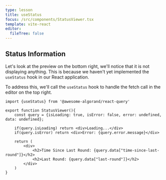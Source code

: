 ```yaml
---
type: lesson
title: useStatus
focus: /src/components/StatusViewer.tsx
template: vite-react
editor:
  fileTree: false
---
```


## Status Information

Let's look at the preview on the bottom right, we'll notice that it is not displaying anything.
This is because we haven't yet implemented the `useStatus` hook in our React application.

To address this, we'll call the `useStatus` hook to handle the fetch call in the editor on the top right.


```tsx add={4}
import {useStatus} from '@awesome-algorand/react-query'

export function StatusViewer(){
    const query = {isLoading: true, isError: false, error: undefined, data: undefined};

    if(query.isLoading) return <div>Loading...</div>
    if(query.isError) return <div>Error: {query.error.message}</div>

    return (
        <div>
            <h2>Time Since Last Round: {query.data["time-since-last-round"]}</h2>
            <h2>Last Round: {query.data["last-round"]}</h2>
        </div>
    )
}
```
